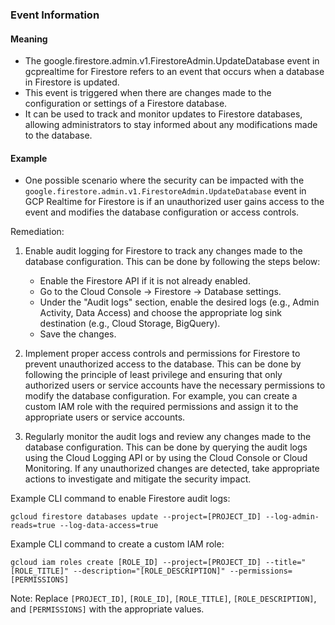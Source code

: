 
### Event Information

#### Meaning

- The google.firestore.admin.v1.FirestoreAdmin.UpdateDatabase event in gcprealtime for Firestore refers to an event that occurs when a database in Firestore is updated.
- This event is triggered when there are changes made to the configuration or settings of a Firestore database.
- It can be used to track and monitor updates to Firestore databases, allowing administrators to stay informed about any modifications made to the database.

#### Example

- One possible scenario where the security can be impacted with the `google.firestore.admin.v1.FirestoreAdmin.UpdateDatabase` event in GCP Realtime for Firestore is if an unauthorized user gains access to the event and modifies the database configuration or access controls.

Remediation:
1. Enable audit logging for Firestore to track any changes made to the database configuration. This can be done by following the steps below:
   - Enable the Firestore API if it is not already enabled.
   - Go to the Cloud Console -> Firestore -> Database settings.
   - Under the "Audit logs" section, enable the desired logs (e.g., Admin Activity, Data Access) and choose the appropriate log sink destination (e.g., Cloud Storage, BigQuery).
   - Save the changes.

2. Implement proper access controls and permissions for Firestore to prevent unauthorized access to the database. This can be done by following the principle of least privilege and ensuring that only authorized users or service accounts have the necessary permissions to modify the database configuration. For example, you can create a custom IAM role with the required permissions and assign it to the appropriate users or service accounts.

3. Regularly monitor the audit logs and review any changes made to the database configuration. This can be done by querying the audit logs using the Cloud Logging API or by using the Cloud Console or Cloud Monitoring. If any unauthorized changes are detected, take appropriate actions to investigate and mitigate the security impact.

Example CLI command to enable Firestore audit logs:
```
gcloud firestore databases update --project=[PROJECT_ID] --log-admin-reads=true --log-data-access=true
```

Example CLI command to create a custom IAM role:
```
gcloud iam roles create [ROLE_ID] --project=[PROJECT_ID] --title="[ROLE_TITLE]" --description="[ROLE_DESCRIPTION]" --permissions=[PERMISSIONS]
```

Note: Replace `[PROJECT_ID]`, `[ROLE_ID]`, `[ROLE_TITLE]`, `[ROLE_DESCRIPTION]`, and `[PERMISSIONS]` with the appropriate values.

